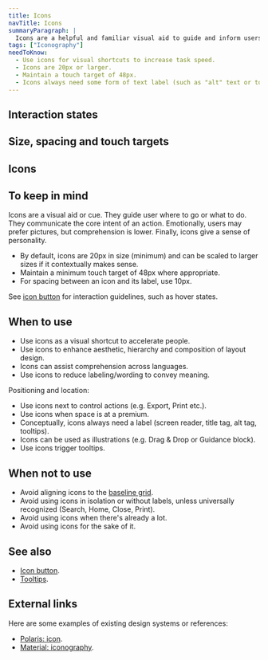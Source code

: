 ```yaml
---
title: Icons
navTitle: Icons
summaryParagraph: |
  Icons are a helpful and familiar visual aid to guide and inform users. Not just for aesthetics, they provide humanity by defining hierarchy for information and shaping a page’s composition, helping to make our product more approachable and usable.
tags: ["Iconography"]
needToKnow:
  - Use icons for visual shortcuts to increase task speed.
  - Icons are 20px or larger.
  - Maintain a touch target of 48px.
  - Icons always need some form of text label (such as "alt" text or tooltips).
---
```



## Interaction states

<InteractionStatesDemo />

## Size, spacing and touch targets

<IconSizeSpaceTouch />

## Icons

<IconGrid />

<!-- 

<IconGrid category="Actions" />

<IconGrid category="Informational" />

<IconGrid category="Directional" />

<IconGrid category="Users" />

<IconGrid category="Views" />

<IconGrid category="Surveys" />

<IconGrid category="Sentiment" />

<IconGrid category="Navigational/Effectiveness" />

<IconGrid category="Navigational/Engagement" />

<IconGrid category="Navigational/Global" /> 

 -->



## To keep in mind

Icons are a visual aid or cue. They guide user where to go or what to do. They communicate the core intent of an action. Emotionally, users may prefer pictures, but comprehension is lower. Finally, icons give a sense of personality.

- By default, icons are 20px in size (minimum) and can be scaled to larger sizes if it contextually makes sense.
- Maintain a minimum touch target of 48px where appropriate.
- For spacing between an icon and its label, use 10px.

See [icon button](../icon-button) for interaction guidelines, such as hover states.

## When to use

- Use icons as a visual shortcut to accelerate people.
- Use icons to enhance aesthetic, hierarchy and composition of layout design.
- Icons can assist comprehension across languages.
- Use icons to reduce labeling/wording to convey meaning.

Positioning and location:

- Use icons next to control actions (e.g. Export, Print etc.).
- Use icons when space is at a premium.
- Conceptually, icons always need a label (screen reader, title tag, alt tag, tooltips).
- Icons can be used as illustrations (e.g. Drag & Drop or Guidance block).
- Use icons trigger tooltips.



## When not to use

- Avoid aligning icons to the [baseline grid](../vertical-rhythm-and-baseline-grid).
- Avoid using icons in isolation or without labels, unless universally recognized (Search, Home, Close, Print).
- Avoid using icons when there's already a lot.
- Avoid using icons for the sake of it.



## See also

- [Icon button](../icon-button).
- [Tooltips](../tooltips).



## External links

Here are some examples of existing design systems or references:

- [Polaris: icon](https://polaris.shopify.com/components/images-and-icons/icon#navigation).
- [Material: iconography](https://material.io/design/iconography/product-icons.html).

